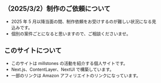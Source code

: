 ## （2025/3/2）制作のご依頼について

- 2025 年 5 月以降当面の間、制作依頼をお受けするのが難しい状況になる見込みです。
- 個別の案件ごとになると思いますので、ご相談くださいませ。

## このサイトについて

- このサイトは millstones の活動を紹介する個人サイトです。
- Next.js、ContentLayer、NextUI で構築しています。
- 一部のリンクは Amazon アフィリエイトのリンクになっています。
